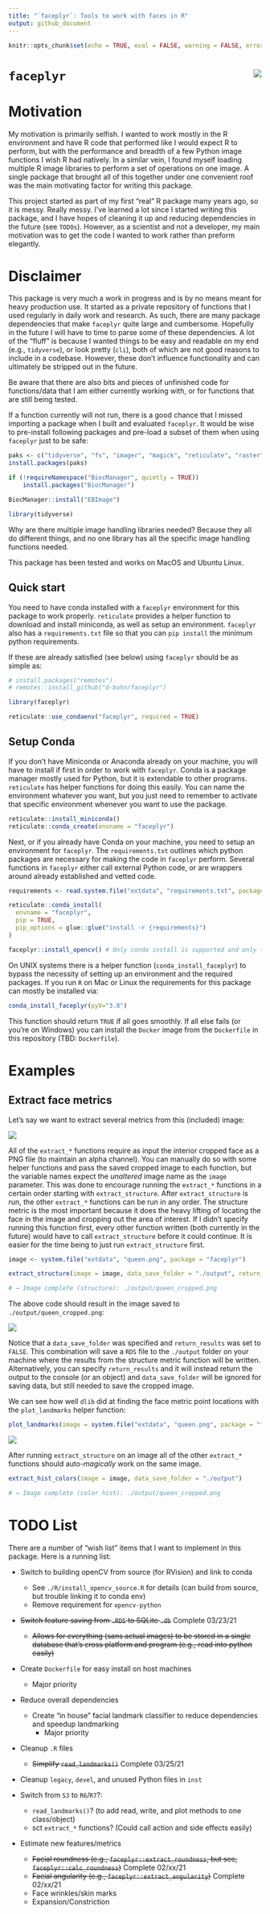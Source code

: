 ```yaml
---
title: "`faceplyr`: Tools to work with faces in R"
output: github_document
---
```


```r
knitr::opts_chunk$set(echo = TRUE, eval = FALSE, warning = FALSE, error = FALSE, message = FALSE)
```

# `faceplyr` <img src="imgs/faceplyr_hex.png" align="right" />

# Motivation
My motivation is primarily selfish. I wanted to work mostly in the R environment and have R code that performed like I would expect R to perform, but with the performance and breadth of a few Python image functions I wish R had natively. In a similar vein, I found myself loading multiple R image libraries to perform a set of operations on one image. A single package that brought all of this together under one convenient roof was the main motivating factor for writing this package.

This project started as part of my first "real" R package many years ago, so it is messy. Really messy. I've learned a lot since I started writing this package, and I have hopes of cleaning it up and reducing dependencies in the future (see `TODOs`). However, as a scientist and not a developer, my main motivation was to get the code I wanted to work rather than preform elegantly.

# Disclaimer
This package is very much a work in progress and is by no means meant for heavy production use. It started as a private repository of functions that I used regularly in daily work and research. As such, there are many package dependencies that make `faceplyr` quite large and cumbersome. Hopefully in the future I will have to time to parse some of these dependencies. A lot of the "fluff" is because I wanted things to be easy and readable on my end (e.g., `tidyverse`), or look pretty (`cli`), both of which are not good reasons to include in a codebase. However, these don't influence functionality and can ultimately be stripped out in the future. 

Be aware that there are also bits and pieces of unfinished code for functions/data that I am either currently working with, or for functions that are still being tested.

If a function currently will not run, there is a good chance that I missed importing a package when I built and evaluated `faceplyr`. It would be wise to pre-install following packages and pre-load a subset of them when using `faceplyr` just to be safe:

```r
paks <- c("tidyverse", "fs", "imager", "magick", "reticulate", "raster", "cli", "glue")
install.packages(paks)

if (!requireNamespace("BiocManager", quietly = TRUE))
    install.packages("BiocManager")

BiocManager::install("EBImage")

library(tidyverse)
```

Why are there multiple image handling libraries needed? Because they all do different things, and no one library has all the specific image handling functions needed.

This package has been tested and works on MacOS and Ubuntu Linux.

## Quick start
You need to have conda installed with a `faceplyr` environment for this package to work properly. `reticulate` provides a helper function to download and install miniconda, as well as setup an environment. `faceplyr` also has a `requirements.txt` file so that you can `pip install` the minimum python requirements.

If these are already satisfied (see below) using `faceplyr` should be as simple as:

```r
# install.packages("remotes")
# remotes::install_github("d-bohn/faceplyr")

library(faceplyr)

reticulate::use_condaenv("faceplyr", required = TRUE)
```

## Setup Conda
If you don't have Miniconda or Anaconda already on your machine, you will have to install if first in order to work with `faceplyr`. Conda is a package manager mostly used for Python, but it is extendable to other programs. `reticulate` has helper functions for doing this easily. You can name the environment whatever you want, but you just need to remember to activate that specific environment whenever you want to use the package.

```r
reticulate::install_miniconda()
reticulate::conda_create(envname = "faceplyr")
```

Next, or if you already have Conda on your machine, you need to setup an environment for `faceplyr`. The `requirements.txt` outlines which python packages are necessary for making the code in `faceplyr` perform. Several functions in `faceplyr` either call external Python code, or are wrappers around already established and vetted code.

```r
requirements <- read.system.file("extdata", "requirements.txt", package = "faceplyr")

reticulate::conda_install(
  envname = "faceplyr",
  pip = TRUE,
  pip_options = glue::glue("install -r {requirements}")
)

faceplyr::install_opencv() # Only conda install is supported and only tested on Mac
``` 

On UNIX systems there is a helper function (`conda_install_faceplyr`) to bypass the necessity of setting up an environment and the required packages. If you run `R` on Mac or Linux the requirements for this package can mostly be installed via:

```r
conda_install_faceplyr(pyV="3.8")
```

This function should return `TRUE` if all goes smoothly. If all else fails (or you're on Windows) you can install the `Docker` image  from the `Dockerfile` in this repository (TBD: `Dockerfile`).

# Examples

## Extract face metrics
Let's say we want to extract several metrics from this (included) image:

![](inst/extdata/queen.png)

All of the `extract_*` functions require as input the interior cropped face as a PNG file (to maintain an alpha channel). You can manually do so with some helper functions and pass the saved cropped image to each function, but the variable names expect the *unaltered* image name as the `image` parameter. This was done to encourage running the `extract_*` functions in a certain order starting with `extract_structure`. After `extract_structure` is run, the other `extract_*` functions can be run in any order. The structure metric is the most important because it does the heavy lifting of locating the face in the image and cropping out the area of interest. If I didn't specify running this function first, every other function written (both currently in the future) would have to call `extract_structure` before it could continue. It is easier for the time being to just run `extract_structure` first.

```r
image <- system.file("extdata", "queen.png", package = "faceplyr")

extract_structure(image = image, data_save_folder = "./output", return_results = FALSE)

# → Image complete (structure): ./output/queen_cropped.png
```

The above code should result in the image saved to `./output/queen_cropped.png`:

![](imgs/queen_cropped.png)

Notice that a `data_save_folder` was specified and `return_results` was set to `FALSE`. This combination will save a `RDS` file to the `./output` folder on your machine where the results from the structure metric function will be written. Alternatively, you can specify `return_results` and it will instead return the output to the console (or an object) and `data_save_folder` will be ignored for saving data, but still needed to save the cropped image.

We can see how well `dlib` did at finding the face metric point locations with the `plot_landmarks` helper function:

```r
plot_landmarks(image = system.file("extdata", "queen.png", package = "faceplyr"))
```

![](imgs/plot-landmarks-1.png)

After running `extract_structure` on an image all of the other `extract_*` functions should auto-*magically* work on the same image.

```r
extract_hist_colors(image = image, data_save_folder = "./output")

# → Image complete (color hist): ./output/queen_cropped.png
```

# TODO List
There are a number of "wish list" items that I want to implement in this package. Here is a running list:

- Switch to building openCV from source (for RVision) and link to conda
  - See `./R/install_opencv_source.R` for details (can build from source, but trouble linking it to conda env)
  - Remove requirement for `opencv-python`
  
- ~~Switch feature saving from `.RDS` to SQLite `.db`~~ Complete 03/23/21
  - ~~Allows for everything (sans actual images) to be stored in a single database that's cross platform and program (e.g., read into python easily)~~

- Create `Dockerfile` for easy install on host machines
  - Major priority

- Reduce overall dependencies
  - Create "in house" facial landmark classifier to reduce dependencies and speedup landmarking
    - Major priority

- Cleanup `.R` files
  - ~~Simplify `read_landmarks()`~~ Complete 03/25/21

- Cleanup `legacy`, `devel`, and unused Python files in `inst`

- Switch from `S3` to `R6`/`R7`?:
  - `read_landmarks()`? (to add read, write, and plot methods to one class/object)
  - sct `extract_*` functions? (Could call action and side effects easily)

- Estimate new features/metrics
  - ~~Facial roundness (e.g., `faceplyr::extract_roundness`, but see, `faceplyr::calc_roundness`)~~ Complete 02/xx/21
  - ~~Facial angularity (e.g., `faceplyr::extract_angularity`)~~ Complete 02/xx/21
  - Face wrinkles/skin marks
  - Expansion/Constriction

